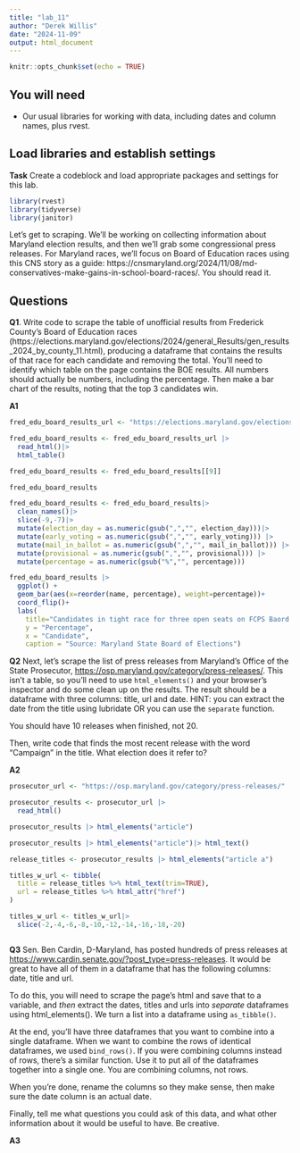 ```yaml
---
title: "lab_11"
author: "Derek Willis"
date: "2024-11-09"
output: html_document
---
```


```r
knitr::opts_chunk$set(echo = TRUE)
```

## You will need

-   Our usual libraries for working with data, including dates and column names, plus rvest.

## Load libraries and establish settings

**Task** Create a codeblock and load appropriate packages and settings for this lab.

```r
library(rvest)
library(tidyverse)
library(janitor)
```


Let's get to scraping. We'll be working on collecting information about Maryland election results, and then we'll grab some congressional press releases. For Maryland races, we'll focus on Board of Education races using this CNS story as a guide: https://cnsmaryland.org/2024/11/08/md-conservatives-make-gains-in-school-board-races/. You should read it.

## Questions

**Q1**. Write code to scrape the table of unofficial results from Frederick County's Board of Education races (https://elections.maryland.gov/elections/2024/general_Results/gen_results_2024_by_county_11.html), producing a dataframe that contains the results of that race for each candidate and removing the total. You'll need to identify which table on the page contains the BOE results. All numbers should actually be numbers, including the percentage. Then make a bar chart of the results, noting that the top 3 candidates win.

**A1**

```r
fred_edu_board_results_url <- "https://elections.maryland.gov/elections/2024/general_Results/gen_results_2024_by_county_11.html"

fred_edu_board_results <- fred_edu_board_results_url |>
  read_html()|>
  html_table()

fred_edu_board_results <- fred_edu_board_results[[9]]

fred_edu_board_results

fred_edu_board_results <- fred_edu_board_results|>
  clean_names()|>
  slice(-9,-7)|>
  mutate(election_day = as.numeric(gsub(",","", election_day)))|>
  mutate(early_voting = as.numeric(gsub(",","", early_voting))) |>
  mutate(mail_in_ballot = as.numeric(gsub(",","", mail_in_ballot))) |> 
  mutate(provisional = as.numeric(gsub(",","", provisional))) |>
  mutate(percentage = as.numeric(gsub("%","", percentage)))

fred_edu_board_results |>
  ggplot() +
  geom_bar(aes(x=reorder(name, percentage), weight=percentage))+
  coord_flip()+
  labs(
    title="Candidates in tight race for three open seats on FCPS Baord of Education",
    y = "Percentage",
    x = "Candidate",
    caption = "Source: Maryland State Board of Elections")

```

**Q2** Next, let's scrape the list of press releases from Maryland's Office of the State Prosecutor, <https://osp.maryland.gov/category/press-releases/>. This isn't a table, so you'll need to use `html_elements()` and your browser's inspector and do some clean up on the results. The result should be a dataframe with three columns: title, url and date. HINT: you can extract the date from the title using lubridate OR you can use the `separate` function.

You should have 10 releases when finished, not 20.

Then, write code that finds the most recent release with the word "Campaign" in the title. What election does it refer to?

**A2** 

```r
prosecutor_url <- "https://osp.maryland.gov/category/press-releases/"

prosecutor_results <- prosecutor_url |>
  read_html()

prosecutor_results |> html_elements("article")

prosecutor_results |> html_elements("article")|> html_text()

release_titles <- prosecutor_results |> html_elements("article a")

titles_w_url <- tibble(
  title = release_titles %>% html_text(trim=TRUE),
  url = release_titles %>% html_attr("href")
)

titles_w_url <- titles_w_url|>
  slice(-2,-4,-6,-8,-10,-12,-14,-16,-18,-20)



```

**Q3** Sen. Ben Cardin, D-Maryland, has posted hundreds of press releases at <https://www.cardin.senate.gov/?post_type=press-releases>. It would be great to have all of them in a dataframe that has the following columns: date, title and url.

To do this, you will need to scrape the page's html and save that to a variable, and *then* extract the dates, titles and urls into *separate* dataframes using html_elements(). We turn a list into a dataframe using `as_tibble()`.

At the end, you'll have three dataframes that you want to combine into a single dataframe. When we want to combine the rows of identical dataframes, we used `bind_rows()`. If you were combining columns instead of rows, there's a similar function. Use it to put all of the dataframes together into a single one. You are combining columns, not rows.

When you're done, rename the columns so they make sense, then make sure the date column is an actual date.

Finally, tell me what questions you could ask of this data, and what other information about it would be useful to have. Be creative.

**A3** 

```r

```


